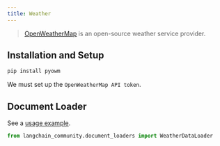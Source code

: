 ```yaml
---
title: Weather
---
```


>[OpenWeatherMap](https://openweathermap.org/) is an open-source weather service provider.



## Installation and Setup

```bash
pip install pyowm
```

We must set up the `OpenWeatherMap API token`.

## Document Loader

See a [usage example](/oss/integrations/document_loaders/weather).

```python
from langchain_community.document_loaders import WeatherDataLoader
```
